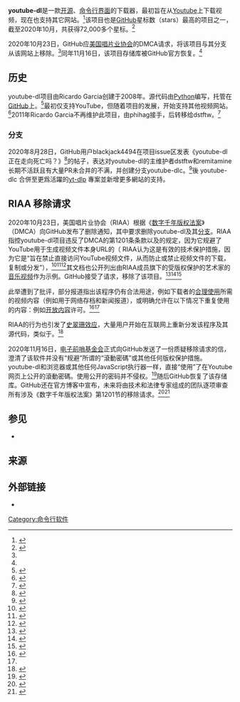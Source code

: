 {{Lowercase}}
{{Primarysources|time=2020-10-30T16:57:42+00:00}}
{{noteTA|G1=IT}}
{{Infobox software
| title = youtube-dl
| name = youtube-dl
| screenshot = File:Youtube-dl downloading Big Buck Bunny.png
| caption = 使用youtube-dl工具从Youtube上下载《[[Big_Buck_Bunny|Big Buck Bunny]]》
| author  = Ricardo Garcia Gonzalez
| released  = {{Start date and age|2008|07|22}}
| latest release version = {{wikidata|property|reference|edit|Q28401317|P348}}
| latest release date = {{wikidata|qualifier|Q28401317|P348|P577}}，{{Time ago|{{wikidata|qualifier|raw|best|Q28401317|P348|P577}}}}
| programming language   = [[Python|Python]]
| repo  = 
| operating system = [[Windows|Windows]]、[[macOS|macOS]]、[[Linux|Linux]]
| genre = {{link-en|流媒体抓取|Stream recorder}}
| license  = {{link-en|Unlicense|Unlicense}}
| website = 
}}
'''youtube-dl'''是一款[[开源软件|开源]]、[[命令行界面|命令行界面]]的下载器，最初旨在从[[Youtube|Youtube]]上下载视频，现在也支持其它网站。<ref>{{Cite web|title=Debian -- Details of package youtube-dl in sid|url=https://packages.debian.org/sid/youtube-dl|access-date=2020-10-24|website=packages.debian.org|language=en|archive-date=2020-10-27|archive-url=https://web.archive.org/web/20201027015452/https://packages.debian.org/sid/youtube-dl|dead-url=no}}</ref>该项目也是[[GitHub|GitHub]]星标数（stars）最高的项目之一，截至2020年10月，共获得72,000多个星标。<ref name=":1">{{Cite web|author=Cimpanu Catalin|title=RIAA blitz takes down 18 GitHub projects used for downloading YouTube videos|url=https://www.zdnet.com/article/riaa-blitz-takes-down-18-github-projects-used-for-downloading-youtube-videos/|date=2020-10-23|website=[[ZDNet|ZDNet]]|language=en|accessdate=2020-10-30|archive-date=2020-10-24|archive-url=https://web.archive.org/web/20201024000819/https://www.zdnet.com/article/riaa-blitz-takes-down-18-github-projects-used-for-downloading-youtube-videos/|dead-url=no}}</ref>

2020年10月23日，GitHub应[[美国唱片业协会|美国唱片业协会]]的DMCA请求，将该项目与其分支从该网站上移除。<ref name=":0"/>同年11月16日，该项目存储库被GitHub官方恢复。<ref name=":)"/>

== 历史 ==
youtube-dl项目由Ricardo Garcia创建于2008年。源代码由[[Python|Python]]编写，托管在[[GitHub|GitHub]]上。<ref>{{cite web |author=Garcia  Ricardo  |title=Release 2008.07.22 |date=2008-07-22|url=https://github.com/rg3/youtube-dl/releases/tag/2008.07.22 |website=GitHub |accessdate=2020-10-30|language=en}}</ref>最初仅支持YouTube，但随着项目的发展，开始支持其他视频网站。<ref>{{cite web |author=ytdl-org |title=Supported sites |url=https://github.com/ytdl-org/youtube-dl/blob/master/docs/supportedsites.md |website=GitHub |accessdate=2020-10-30 |archiveurl=https://web.archive.org/web/20201010121918/https://github.com/ytdl-org/youtube-dl/blob/master/docs/supportedsites.md |archivedate=2020-10-10 |language=en |dead-url=no }}</ref>2011年Ricardo Garcia不再维护此项目，由phihag接手，后转移给dstftw。<ref>{{cite web |author=Garcia  Ricardo |title=It's very nice to see a project I started reach the front page of HN. |url=https://news.ycombinator.com/item?id=8648436 |website=[[Hacker_News|Hacker News]] |date=2014-11-23 |accessdate=2020-10-25 |language=en |archive-date=2020-10-29 |archive-url=https://web.archive.org/web/20201029002625/https://news.ycombinator.com/item?id=8648436 |dead-url=no }}</ref>
=== 分支 ===
2020年8月28日，GitHub用户blackjack4494在项目issue区发表《youtube-dl正在走向死亡吗？》<ref>{{cite web |author=blackjack4494 |title=Youtube-dl is dying? |url=https://github.com/ytdl-org/youtube-dl/issues/26462 |website=GitHub |accessdate=2020-10-30 |archiveurl=https://web.archive.org/web/20201014194602/https://github.com/ytdl-org/youtube-dl/issues/26462 |archivedate=2020-10-14 |date=2020-08-28 |language=en |dead-url=no }}</ref>的帖子，表达对youtube-dl的主维护者dstftw和remitamine长期不活跃且有大量PR未合并的不满，并创建分支youtube-dlc。<ref>{{cite web |title=Youtube-dlc – Download videos from YouTube or other video platforms |url=https://news.ycombinator.com/item?id=24450560 |website=Hacker News |accessdate=2020-10-30 |language=en |archive-date=2022-05-11 |archive-url=https://web.archive.org/web/20220511190841/https://news.ycombinator.com/item?id=24450560 }}</ref>後 youtube-dlc 合併至更爲活躍的[https://github.com/yt-dlp/yt-dlp yt-dlp] {{Wayback|url=https://github.com/yt-dlp/yt-dlp |date=20220519003416 }}專案並新增更多網站的支持。

== RIAA 移除请求 ==
{{Wikinews|GitHub封鎖了公眾對Youtube-dl的訪問}}

2020年10月23日，美国唱片业协会（RIAA）根据《[[数字千年版权法案|数字千年版权法案]]》（DMCA）向GitHub发布了删除通知，其中要求删除youtube-dl及其[[分叉_(软件开发)|分支]]。RIAA指控youtube-dl项目违反了DMCA的第1201条{{link-en|反规避|anti-circumvention}}条款以及{{link-en|德国版权法|Copyright law of Germany}}的规定，因为它规避了YouTube用于生成视频文件本身URL的{{如何翻译|rolling cipher}}（ RIAA认为这是有效的技术保护措施，因为它是“旨在禁止直接访问YouTube视频文件，从而防止或禁止视频文件的下载，复制或分发”），<ref>{{Cite web|author=Plaugic Lizzie|date=2016-09-27|title=Record labels sue popular YouTube audio-ripping site|url=https://www.theverge.com/2016/9/27/13076534/youtube-ripping-lawsuit-mp3-sony-universal|access-date=2020-02-25|website=[[The_Verge|The Verge]]|language=en|archive-date=2020-02-25|archive-url=https://web.archive.org/web/20200225160217/https://www.theverge.com/2016/9/27/13076534/youtube-ripping-lawsuit-mp3-sony-universal|dead-url=no}}</ref><ref>{{Cite web|author=Masnick Mike|title=Can Someone Explain To The RIAA That SOPA Didn't Actually Pass?|url=https://www.techdirt.com/articles/20160927/17062135646/can-someone-explain-to-riaa-that-sopa-didnt-actually-pass-it-doesnt-seem-to-know-that.shtml|date=2016-09-27|access-date=2020-10-25|website={{link-en|Techdirt|Techdirt}}|language=en|archive-date=2020-02-25|archive-url=https://web.archive.org/web/20200225160217/https://www.techdirt.com/articles/20160927/17062135646/can-someone-explain-to-riaa-that-sopa-didnt-actually-pass-it-doesnt-seem-to-know-that.shtml|dead-url=no}}</ref><ref>{{Cite web|author=Andy Maxwell|date=2019-11-09|title=RIAA Delists YouTube Rippers From Google Using Rare Anti-Circumvention Notices|url=https://torrentfreak.com/riaa-delists-youtube-rippers-from-google-using-rare-anti-circumvention-notices-191108/|access-date=2020-02-25|website={{link-en|TorrentFreak|Torrentfreak}}|language=en|archive-date=2020-03-29|archive-url=https://web.archive.org/web/20200329202929/https://torrentfreak.com/riaa-delists-youtube-rippers-from-google-using-rare-anti-circumvention-notices-191108/|dead-url=no}}</ref>其文档也公开列出由RIAA成员旗下的受版权保护的艺术家的[[音乐视频|音乐视频]]作为示例。GitHub接受了请求，移除了该项目。<ref name=":0">{{Cite web|date=2020-10-23|title=dmca/2020-10-23-RIAA.md at master · github/dmca|url=https://github.com/github/dmca/blob/master/2020/10/2020-10-23-RIAA.md|archive-url=https://web.archive.org/web/20201024035235/https://github.com/github/dmca/blob/master/2020/10/2020-10-23-RIAA.md|archive-date=2020-10-24|access-date=2020-10-30|website=[[GitHub|GitHub]]|language=en|dead-url=no}}</ref><ref name=":12">{{Cite web|author=Cimpanu Catalin|title=RIAA blitz takes down 18 GitHub projects used for downloading YouTube videos|url=https://www.zdnet.com/article/riaa-blitz-takes-down-18-github-projects-used-for-downloading-youtube-videos/|date=2020-10-23|access-date=2020-10-24|website=ZDNet|language=en|archive-date=2020-10-24|archive-url=https://web.archive.org/web/20201024000819/https://www.zdnet.com/article/riaa-blitz-takes-down-18-github-projects-used-for-downloading-youtube-videos/|dead-url=no}}</ref><ref>{{Cite web|author=Cushing Tim|date=2020-10-26|title=RIAA Tosses Bogus Claim At Github To Get Video Downloading Software Removed|url=https://www.techdirt.com/articles/20201023/19035045569/riaa-tosses-bogus-claim-github-to-get-video-downloading-software-removed.shtml|archive-url=https://web.archive.org/web/20201027021959/https://www.techdirt.com/articles/20201023/19035045569/riaa-tosses-bogus-claim-github-to-get-video-downloading-software-removed.shtml|archive-date=2020-10-27|access-date=2020-10-27|website=Techdirt|language=en|dead-url=no}}</ref>

此举遭到了批评，部分报道指出该程序仍有合法用途，例如下载者的[[合理使用|合理使用]]所需的视频内容（例如用于网络存档和新闻报道），或明确允许在以下情况下重复使用的内容：例如[[开放内容|开放内容]]许可。<ref>{{Cite web|author=Cox Kate|date=2020-10-26|title=GitHub boots popular YouTube download tool after RIAA claim|url=https://arstechnica.com/tech-policy/2020/10/github-boots-popular-youtube-download-tool-after-riaa-claim/|access-date=2020-10-27|website=[[Ars_Technica|Ars Technica]]|language=en|archive-date=2020-10-26|archive-url=https://web.archive.org/web/20201026235745/https://arstechnica.com/tech-policy/2020/10/github-boots-popular-youtube-download-tool-after-riaa-claim/|dead-url=no}}</ref><ref name=":1" />

RIAA的行为也引发了[[史翠珊效应|史翠珊效应]]，大量用户开始在互联网上重新分发该程序及其源代码，类似于{{link-en|AACS加密密钥争议|AACS encryption key controversy}}。<ref>{{cite web|title=RIAA’s YouTube-DL Takedown Ticks Off Developers and GitHub’s CEO|url=https://torrentfreak.com/riaas-youtube-dl-takedown-ticks-of-developers-and-githubs-ceo-201027/|website=Torrentfreak|author=Ernesto Van der Sar|date=2020-10-27|accessdate=2020-10-28|language=en|archive-date=2020-10-28|archive-url=https://web.archive.org/web/20201028020632/https://torrentfreak.com/riaas-youtube-dl-takedown-ticks-of-developers-and-githubs-ceo-201027/|dead-url=no}}</ref>

2020年11月16日，[[电子前哨基金会|电子前哨基金会]]正式向GitHub发送了一份质疑移除请求的信，澄清了该软件并没有“规避”所谓的“滾動密碼”或其他任何版权保护措施。youtube-dl和浏览器或其他任何JavaScript执行器一样，直接“使用”了在Youtube网页上公开的滾動密碼。使用公开的密码并不侵权。<ref>{{cite web |author=Mitchell L. Stoltz |title=Re: Takedown of the youtube-dl Repository |url=https://raw.githubusercontent.com/github/dmca/master/2020/11/2020-11-16-RIAA-reversal-effletter.pdf |publisher=[[电子前哨基金会|Electronic Frontier Foundation]] |accessdate=2020-11-19 |language=en |format=pdf |date=2020-11-15 |archive-date=2022-04-26 |archive-url=https://web.archive.org/web/20220426053829/https://raw.githubusercontent.com/github/dmca/master/2020/11/2020-11-16-RIAA-reversal-effletter.pdf }}</ref>随后GitHub恢复了该存储库。GitHub还在官方博客中宣布，未来将由技术和法律专家组成的团队逐项审查所有涉及《数字千年版权法案》第1201节的移除请求。<ref name=":)">{{Cite web|author=Abby Vollmer|title=Standing up for developers: youtube-dl is back|url=https://github.blog/2020-11-16-standing-up-for-developers-youtube-dl-is-back/|accessdate=2020-11-17|date=2020-11-16|work=The GitHub Blog|language=en|archive-date=2021-07-10|archive-url=https://web.archive.org/web/20210710213639/https://github.blog/2020-11-16-standing-up-for-developers-youtube-dl-is-back/}}</ref><ref>{{cite web |author=Igor Bonifacic |title=GitHub revamps copyright takedown policy after restoring YouTube-dl |url=https://www.engadget.com/github-youtube-dl-aftermath-222301386.html |website=[[Engadget|Engadget]] |accessdate=2020-11-26 |language=en |date=2020-11-16 |archive-date=2022-05-10 |archive-url=https://web.archive.org/web/20220510074936/https://www.engadget.com/github-youtube-dl-aftermath-222301386.html }}</ref>

== 参见 ==
* {{link-en|Youtube下载器的比较|Comparison of YouTube downloaders}}

== 来源 ==
{{reflist|33em}}

== 外部链接 ==
* {{official|https://youtube-dl.org/}}

{{Download  managers}}
[[Category:命令行软件|Category:命令行软件]]
